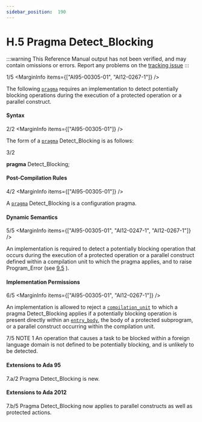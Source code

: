 ```yaml
---
sidebar_position:  190
---
```


# H.5 Pragma Detect_Blocking

:::warning
This Reference Manual output has not been verified,
and may contain omissions or errors.
Report any problems on the [tracking issue](https://github.com/ada-lang-io/ada-lang-io/issues/20)
:::


<MarginText>1/5</MarginText>
<MarginInfo items={["AI95-00305-01", "AI12-0267-1"]} />
<p>The following <code><a href="../AA-2/AA-2.8#S0019">pragma</a></code> requires  an implementation to detect potentially blocking operations during the execution of  a protected operation or a parallel construct. <br /></p>


#### Syntax

<MarginText>2/2</MarginText>
<MarginInfo items={["AI95-00305-01"]} />
<p>The form of a <code><a href="../AA-2/AA-2.8#S0019">pragma</a></code> Detect_Blocking is as follows: <br /></p>

<MarginText>3/2</MarginText>
<p>  <strong>pragma</strong> Detect_Blocking; <br /></p>


#### Post-Compilation Rules

<MarginText>4/2</MarginText>
<MarginInfo items={["AI95-00305-01"]} />
<p>A <code><a href="../AA-2/AA-2.8#S0019">pragma</a></code> Detect_Blocking is a configuration pragma. <br /></p>


#### Dynamic Semantics

<MarginText>5/5</MarginText>
<MarginInfo items={["AI95-00305-01", "AI12-0247-1", "AI12-0267-1"]} />
<p>An implementation is required to detect a potentially blocking operation that occurs during the execution of  a protected operation or a parallel construct defined within a compilation unit to which the pragma applies, and to raise Program_Error (see <a href="../AA-9/AA-9.5">9.5</a> ). <br /></p>


#### Implementation Permissions

<MarginText>6/5</MarginText>
<MarginInfo items={["AI95-00305-01", "AI12-0267-1"]} />
<p>An implementation is allowed to reject a <code><a href="../AA-10/AA-10.1#S0286">compilation_unit</a></code> to which a pragma Detect_Blocking applies if a potentially blocking operation is present directly within an <code><a href="../AA-9/AA-9.5#S0260">entry_body</a></code>,  the body of a protected subprogram, or a parallel construct occurring within the compilation unit. <br /></p>

<AnnotatedOnly>
<MarginText>7/5</MarginText>
<MarginInfo items={["AI95-00305-01", "AI12-0442-1"]} />
<Admonition type="aarm" aarm="note">
NOTE 1   An operation that causes a task to be blocked within a foreign language domain is not defined to be potentially blocking, and is unlikely to  be detected. <br /></Admonition>
</AnnotatedOnly>

<AnnotatedOnly>

#### Extensions to Ada 95

</AnnotatedOnly>
<AnnotatedOnly>
<MarginText>7.a/2</MarginText>
<MarginInfo items={["AI95-00305-01"]} />
<Admonition type="aarm" aarm="note">
Pragma Detect_Blocking is new. <br /></Admonition>
</AnnotatedOnly>

<AnnotatedOnly>

#### Extensions to Ada 2012

</AnnotatedOnly>
<AnnotatedOnly>
<MarginText>7.b/5</MarginText>
<MarginInfo items={["AI12-0267-1"]} />
<Admonition type="aarm" aarm="note">
Pragma Detect_Blocking now applies to parallel constructs as well as protected actions. <br /></Admonition>
</AnnotatedOnly>

